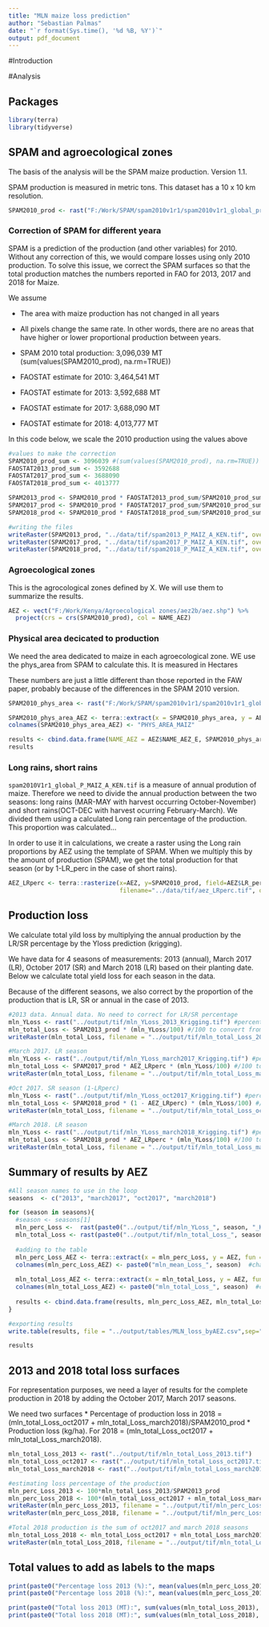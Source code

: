 ```yaml
---
title: "MLN maize loss prediction"
author: "Sebastian Palmas"
date: "`r format(Sys.time(), '%d %B, %Y')`"
output: pdf_document
---
```


#Introduction

#Analysis

## Packages
```r
library(terra)
library(tidyverse)
```


## SPAM and agroecological zones

The basis of the analysis will be the SPAM maize production. Version 1.1.

SPAM production is measured in metric tons. This dataset has a 10 x 10 km resolution.

```r
SPAM2010_prod <- rast("F:/Work/SPAM/spam2010v1r1/spam2010v1r1_global_prod.geotiff/spam2010V1r1_global_P_MAIZ_A_KEN.tif")
```

### Correction of SPAM for different yeara
SPAM is a prediction of the production (and other variables) for 2010. Without any correction of this, we would compare losses using only 2010 production. To solve this issue, we correct the SPAM surfaces so that the total production matches the numbers reported in FAO for 2013, 2017 and 2018 for Maize.

We assume

* The area with maize production has not changed in all years
* All pixels change the same rate. In other words, there are no areas that have higher or lower proportional production between years.

* SPAM 2010 total production: 3,096,039 MT (sum(values(SPAM2010_prod), na.rm=TRUE))
* FAOSTAT estimate for 2010: 3,464,541 MT
* FAOSTAT estimate for 2013: 3,592,688 MT
* FAOSTAT estimate for 2017: 3,688,090 MT
* FAOSTAT estimate for 2018: 4,013,777 MT

In this code below, we scale the 2010 production using the values above
```r
#values to make the correction
SPAM2010_prod_sum <- 3096039 #(sum(values(SPAM2010_prod), na.rm=TRUE))
FAOSTAT2013_prod_sum <- 3592688
FAOSTAT2017_prod_sum <- 3688090
FAOSTAT2018_prod_sum <- 4013777

SPAM2013_prod <- SPAM2010_prod * FAOSTAT2013_prod_sum/SPAM2010_prod_sum
SPAM2017_prod <- SPAM2010_prod * FAOSTAT2017_prod_sum/SPAM2010_prod_sum
SPAM2018_prod <- SPAM2010_prod * FAOSTAT2018_prod_sum/SPAM2010_prod_sum

#writing the files
writeRaster(SPAM2013_prod, "../data/tif/spam2013_P_MAIZ_A_KEN.tif", overwrite=TRUE)
writeRaster(SPAM2017_prod, "../data/tif/spam2017_P_MAIZ_A_KEN.tif", overwrite=TRUE)
writeRaster(SPAM2018_prod, "../data/tif/spam2018_P_MAIZ_A_KEN.tif", overwrite=TRUE)
```


### Agroecological zones

This is the agrocological zones defined by X. We will use them to summarize the results.

```r
AEZ <- vect("F:/Work/Kenya/Agroecological zones/aez2b/aez.shp") %>% 
  project(crs = crs(SPAM2010_prod), col = NAME_AEZ)
```

### Physical area decicated to production

We need the area dedicated to maize in each agroecological zone. WE use the phys_area from SPAM to calculate this. It is measured in Hectares

These numbers are just a little different than those reported in the FAW paper, probably because of the differences in the SPAM 2010 version.

```r
SPAM2010_phys_area <- rast("F:/Work/SPAM/spam2010v1r1/spam2010v1r1_global_phys_area.geotiff/spam2010V1r1_global_A_MAIZ_A.tif")  #In Hectares

SPAM2010_phys_area_AEZ <- terra::extract(x = SPAM2010_phys_area, y = AEZ, fun = sum, na.rm=TRUE)  #adding all losses for that AEZ IN HECTARES
colnames(SPAM2010_phys_area_AEZ) <- "PHYS_AREA_MAIZ"

results <- cbind.data.frame(NAME_AEZ = AEZ$NAME_AEZ_E, SPAM2010_phys_area_AEZ, LR_perc = AEZ$LR_perc)
results
```



### Long rains, short rains

`spam2010V1r1_global_P_MAIZ_A_KEN.tif` is a measure of annual prodution of maize. Therefore we need to divide the annual production between the two seasons: long rains (MAR-MAY with harvest occurring October-November) and short rains(OCT-DEC with harvest ocurring February-March).
We divided them using a calculated Long rain percentage of the production. This proportion was calculated...

In order to use it in calculations, we create a raster using the Long rain proportions by AEZ using the template of SPAM. When we multiply this by the amount of production (SPAM), we get the total production for that season (or by 1-LR_perc in the case of short rains).

```r
AEZ_LRperc <- terra::rasterize(x=AEZ, y=SPAM2010_prod, field=AEZ$LR_perc,
                               filename="../data/tif/aez_LRperc.tif", overwrite=TRUE)
```


## Production loss
We calculate total yild loss by multiplying the annual production by the LR/SR percentage by the Yloss prediction (krigging).

We have data for 4 seasons of measurements: 2013 (annual), March 2017 (LR), October 2017 (SR) and March 2018 (LR) based on their planting date. Below we calculate total yield loss for each season in the data.

Because of the different seasons, we also correct by the proportion of the production that is LR, SR or annual in the case of 2013. 

```r
#2013 data. Annual data. No need to correct for LR/SR percentage
mln_YLoss <- rast("../output/tif/mln_YLoss_2013_Krigging.tif") #percentage of yield reduction in the pixel/
mln_total_Loss <- SPAM2013_prod * (mln_YLoss/100) #/100 to convert from percentage to proportion
writeRaster(mln_total_Loss, filename = "../output/tif/mln_total_Loss_2013.tif", overwrite=TRUE)  #production loss in the season (tonnes/pixel)

#March 2017. LR season
mln_YLoss <- rast("../output/tif/mln_YLoss_march2017_Krigging.tif") #percentage of yield reduction in the pixel/
mln_total_Loss <- SPAM2017_prod * AEZ_LRperc * (mln_YLoss/100) #/100 to convert from percentage to proportion
writeRaster(mln_total_Loss, filename = "../output/tif/mln_total_Loss_march2017.tif", overwrite=TRUE)  #production loss in the season (tonnes/pixel)

#Oct 2017. SR season (1-LRperc)
mln_YLoss <- rast("../output/tif/mln_YLoss_oct2017_Krigging.tif") #percentage of yield reduction in the pixel/
mln_total_Loss <- SPAM2018_prod * (1 - AEZ_LRperc) * (mln_YLoss/100) #/100 to convert from percentage to proportion
writeRaster(mln_total_Loss, filename = "../output/tif/mln_total_Loss_oct2017.tif", overwrite=TRUE)  #production loss in the season (tonnes/pixel)

#March 2018. LR season
mln_YLoss <- rast("../output/tif/mln_YLoss_march2018_Krigging.tif") #percentage of yield reduction in the pixel/
mln_total_Loss <- SPAM2018_prod * AEZ_LRperc * (mln_YLoss/100) #/100 to convert from percentage to proportion
writeRaster(mln_total_Loss, filename = "../output/tif/mln_total_Loss_march2018.tif", overwrite=TRUE)  #production loss in the season (tonnes/pixel)
```


## Summary of results by AEZ
```r
#All season names to use in the loop
seasons  <- c("2013", "march2017", "oct2017", "march2018")

for (season in seasons){
  #season <- seasons[1]
  mln_perc_Loss <-  rast(paste0("../output/tif/mln_YLoss_", season, "_Krigging.tif")) #percentage of yield reduction in the pixel/
  mln_total_Loss <- rast(paste0("../output/tif/mln_total_Loss_", season, ".tif"))  #reading total loss raster
  
  #adding to the table
  mln_perc_Loss_AEZ <- terra::extract(x = mln_perc_Loss, y = AEZ, fun = mean, na.rm=TRUE)  #Mean loss
  colnames(mln_perc_Loss_AEZ) <- paste0("mln_mean_Loss_", season)  #changing name for the final results table
  
  mln_total_Loss_AEZ <- terra::extract(x = mln_total_Loss, y = AEZ, fun = sum, na.rm=TRUE)  #Production loss (tonnes)
  colnames(mln_total_Loss_AEZ) <- paste0("mln_total_Loss_", season)  #changing name for the final results table
  
  results <- cbind.data.frame(results, mln_perc_Loss_AEZ, mln_total_Loss_AEZ)
}

#exporting results
write.table(results, file = "../output/tables/MLN_loss_byAEZ.csv",sep=",", row.names = FALSE)

results
```

## 2013 and 2018 total loss surfaces

For representation purposes, we need a layer of results for the complete production in 2018 by adding the October 2017, March 2017 seasons.

We need two surfaces
* Percentage of production loss in 2018 = (mln_total_Loss_oct2017 + mln_total_Loss_march2018)/SPAM2010_prod
* Production loss (kg/ha). For 2018 = (mln_total_Loss_oct2017 + mln_total_Loss_march2018).

```r
mln_total_Loss_2013 <- rast("../output/tif/mln_total_Loss_2013.tif")
mln_total_Loss_oct2017 <- rast("../output/tif/mln_total_Loss_oct2017.tif")
mln_total_Loss_march2018 <- rast("../output/tif/mln_total_Loss_march2018.tif")

#estimating loss percentage of the production
mln_perc_Loss_2013 <- 100*mln_total_Loss_2013/SPAM2013_prod
mln_perc_Loss_2018 <- 100*(mln_total_Loss_oct2017 + mln_total_Loss_march2018)/SPAM2018_prod
writeRaster(mln_perc_Loss_2013, filename = "../output/tif/mln_perc_Loss_2013.tif", overwrite=TRUE)
writeRaster(mln_perc_Loss_2018, filename = "../output/tif/mln_perc_Loss_2018.tif", overwrite=TRUE)

#Total 2018 production is the sum of oct2017 and march 2018 seasons
mln_total_Loss_2018 <- mln_total_Loss_oct2017 + mln_total_Loss_march2018
writeRaster(mln_total_Loss_2018, filename = "../output/tif/mln_total_Loss_2018.tif", overwrite=TRUE)

```
## Total values to add as labels to the maps
```r
print(paste0("Percentage loss 2013 (%):", mean(values(mln_perc_Loss_2013), na.rm=TRUE)))
print(paste0("Percentage loss 2018 (%):", mean(values(mln_perc_Loss_2018), na.rm=TRUE)))

print(paste0("Total loss 2013 (MT):", sum(values(mln_total_Loss_2013), na.rm=TRUE)))
print(paste0("Total loss 2018 (MT):", sum(values(mln_total_Loss_2018), na.rm=TRUE)))
```

